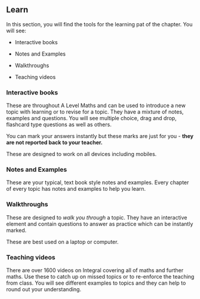 ## Learn

In this section, you will find the tools for the learning pat of the chapter. You will see:

-   Interactive books

-   Notes and Examples

-   Walkthroughs

-   Teaching videos

### Interactive books

These are throughout A Level Maths and can be used to introduce a new topic with learning or to revise for a topic. They have a mixture of notes, examples and questions. You will see multiple choice, drag and drop, flashcard type questions as well as others.

You can mark your answers instantly but these marks are just for you - **they are not reported back to your teacher.**

These are designed to work on all devices including mobiles.

### Notes and Examples

These are your typical, text book style notes and examples. Every chapter of every topic has notes and examples to help you learn.

### Walkthroughs

These are designed to *walk you through* a topic. They have an interactive element and contain questions to answer as practice which can be instantly marked.

These are best used on a laptop or computer.

### Teaching videos

There are over 1600 videos on Integral covering all of maths and further maths. Use these to catch up on missed topics or to re-enforce the teaching from class. You will see different examples to topics and they can help to round out your understanding.
